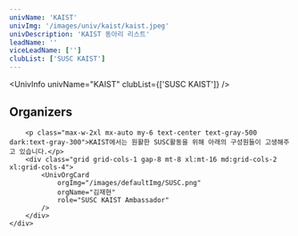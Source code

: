 ```yaml
---
univName: 'KAIST'
univImg: '/images/univ/kaist/kaist.jpeg'
univDescription: 'KAIST 동아리 리스트'
leadName: ''
viceLeadName: ['']
clubList: ['SUSC KAIST']
---
```




<UnivInfo
	univName="KAIST"
	clubList={['SUSC KAIST']}
/>



<section class="bg-white dark:bg-gray-900">
	<div class="container px-6 py-10 mx-auto">
		<h1 class="text-2xl font-semibold text-center text-gray-800 capitalize lg:text-3xl dark:text-white">Organizers</h1>

		<p class="max-w-2xl mx-auto my-6 text-center text-gray-500 dark:text-gray-300">KAIST에서는 원활한 SUSC활동을 위해 아래의 구성원들이 고생해주고 있습니다.</p>
		<div class="grid grid-cols-1 gap-8 mt-8 xl:mt-16 md:grid-cols-2 xl:grid-cols-4">
			<UnivOrgCard 
				orgImg="/images/defaultImg/SUSC.png"
				orgName="김재현"
				role="SUSC KAIST Ambassador"
			/>
		</div>
	</div>
</section>